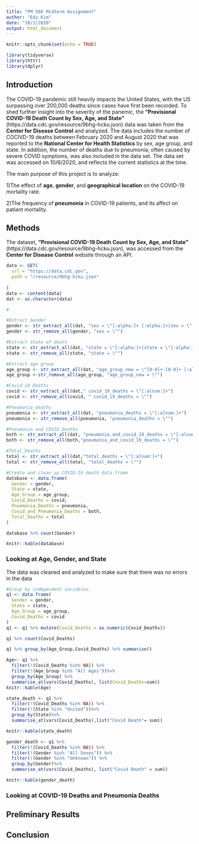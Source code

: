 ```yaml
---
title: "PM 566 Midterm Assignment"
author: "Edy Kim"
date: "10/3/2020"
output: html_document
---
```


```r
knitr::opts_chunk$set(echo = TRUE)
```

```r
library(tidyverse)
library(httr)
library(dplyr)
```


## Introduction
  
  The COVID-19 pandemic still heavily impacts the United States, with the US surpassing over 200,000 deaths since cases have first been recorded. To shed further insight into the severity of the panemic, the __"Provisional COVID-19 Death Count by Sex, Age, and State"__ (https://data.cdc.gov/resource/9bhg-hcku.json) data was taken from the __Center for Disease Control__ and analyzed. The data includes the number of COCIVD-19 deaths between February 2020 and August 2020 that was reported to the __National Center for Health Statistics__ by sex, age group, and state. In addition, the number of deaths due to pneumonia, often caused by severe COVID symptoms, was also included in the data set. The data set was accessed on 10/6/2020, and reflects the current statistics at the time. 
  
  
The main purpose of this project is to analyze:

1)The effect of __age__, __gender__, and __geographical location__ on the COVID-19 mortality rate.

2)The frequency of __pneumonia__ in COVID-19 patients, and its affect on patiant mortality. 
  
## Methods 

The dataset, __"Provisional COVID-19 Death Count by Sex, Age, and State"__ (https://data.cdc.gov/resource/9bhg-hcku.json), was accessed from the __Center for Disease Control__ website through an API. 

```r
data <- GET(
  url = "https://data.cdc.gov",
  path = "/resource/9bhg-hcku.json"
  
)
data <- content(data)
dat <- as.character(data)
```


```r
#

#Extract Gender
gender <- str_extract_all(dat, "sex = \"[:alpha:]+ [:alpha:]+|sex = \"[:alpha:]+")
gender <- str_remove_all(gender, "sex = \"")

#Extract state of death 
state <- str_extract_all(dat, "state = \"[:alpha:]+|state = \"[:alpha:]+ [:alpha:]+")
state <- str_remove_all(state, "state = \"")

#Extract age group 
age_group <- str_extract_all(dat, "age_group_new = \"[0-9]+-[0-9]+ [:alpha:]+|age_group_new = \"[:alpha:]+ [:alpha:]+|age_group_new = \"[:alpha:]+ [0-9]+ [:alpha:]+|age_group_new = \"[0-9]+ [:alpha:]+ [:alpha:]+ [:alpha:]+")
age_group <-str_remove_all(age_group, "age_group_new = \"")

#Covid-19 Deaths 
covid <- str_extract_all(dat," covid_19_deaths = \"[:alnum:]+")
covid <- str_remove_all(covid, " covid_19_deaths = \"")

#Pneumonia_deaths
pneumonia <- str_extract_all(dat, "pneumonia_deaths = \"[:alnum:]+")
pneumonia <- str_remove_all(pneumonia, "pneumonia_deaths = \"")

#Pneumonia and COVID Deaths 
both <- str_extract_all(dat, "pneumonia_and_covid_19_deaths = \"[:alnum:]+")
both <- str_remove_all(both,"pneumonia_and_covid_19_deaths = \"")

#Total_Deaths 
total <- str_extract_all(dat,"total_deaths = \"[:alnum:]+")
total <- str_remove_all(total, "total_deaths = \"")
```

```r
#Create and clean up COVID-19 death data frame 
database <- data.frame(
  Gender = gender,
  State = state,
  Age_Group = age_group,
  Covid_Deaths = covid,
  Pnuemonia_Deaths = pneumonia,
  Covid_and_Pneumonia_Deaths = both,
  Total_Deaths = total
)

database %>% count(Gender)

knitr::kable(database)
```

### Looking at Age, Gender, and State 

The data was cleaned and analyzed to make sure that there was no errors in the data 

```r
#Group by independent variables. 
q1 <- data.frame(
  Gender = gender,
  State = state,
  Age_Group = age_group,
  Covid_Deaths = covid
)
q1 <- q1 %>% mutate(Covid_Deaths = as.numeric(Covid_Deaths))

q1 %>% count(Covid_Deaths)

q1 %>% group_by(Age_Group,Covid_Deaths) %>% summarise()
```


```r
Age<- q1 %>%
  filter(!(Covid_Deaths %in% NA)) %>% 
  filter(!(Age_Group %in% "All Ages"))%>%
  group_by(Age_Group) %>% 
  summarise_at(vars(Covid_Deaths), list(Covid_Deaths=sum))
knitr::kable(Age)  
```

```r
state_death <- q1 %>% 
  filter(!(Covid_Deaths %in% NA)) %>% 
  filter(!(State %in% "United"))%>% 
  group_by(State)%>%
  summarise_at(vars(Covid_Deaths),list("Covid Death"= sum))

knitr::kable(state_death)
```

```r
gender_death <- q1 %>% 
  filter(!(Covid_Deaths %in% NA)) %>%
  filter(!(Gender %in% "All Sexes")) %>% 
  filter(!(Gender %in% "Unknown")) %>% 
  group_by(Gender)%>%
  summarise_at(vars(Covid_Deaths), list("Covid Death" = sum))

knitr::kable(gender_death)
````
### Looking at COVID-19 Deaths and Pneumonia Deaths 


## Preliminary Results 

## Conclusion 
